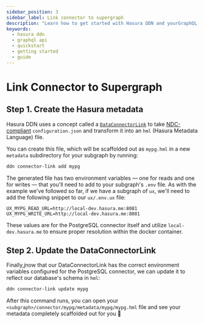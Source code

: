 ```yaml
---
sidebar_position: 3
sidebar_label: Link connector to supergraph
description: "Learn how to get started with Hasura DDN and yourGraphQL API."
keywords:
  - hasura ddn
  - graphql api
  - quickstart
  - getting started
  - guide
---
```


# Link Connector to Supergraph

## Step 1. Create the Hasura metadata

Hasura DDN uses a concept called a [`DataConnectorLink`](/supergraph-modeling/data-connectors.mdx) to take
[NDC-compliant](https://github.com/hasura/ndc-spec) `configuration.json` and transform it into an `hml` (Hasura Metadata
Language) file.

You can create this file, which will be scaffolded out as `mypg.hml` in a new `metadata` subdirectory for your subgraph
by running:

```bash
ddn connector-link add mypg
```

The generated file has two environment variables — one for reads and one for writes — that you'll need to add to your
subgraph's `.env` file. As with the example we've followed so far, if we have a subgraph of `ux`, we'll need to add the
following snippet to our `ux/.env.ux` file:

```env
UX_MYPG_READ_URL=http://local-dev.hasura.me:8081
UX_MYPG_WRITE_URL=http://local-dev.hasura.me:8081
```

These values are for the PostgreSQL connector itself and utilize `local-dev.hasura.me` to ensure proper resolution
within the docker container.

## Step 2. Update the DataConnectorLink

Finally,jnow that our DataConnectorLink has the correct environment variables configured for the PostgreSQL connector,
we can update it to reflect our database's schema in `hml`:

```bash
ddn connector-link update mypg
```

After this command runs, you can open your `<subgraph>/connector/mypg/metadata/mypg/mypg.hml` file and see your metadata
completely scaffolded out for you 🎉
